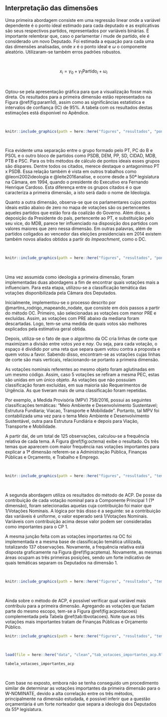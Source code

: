 ## Interpretação das dimensões  

Uma primeira abordagem consiste em uma regressão linear onde a variável dependente é o ponto ideal estimado para cada deputado e as explicativas são seus respectivos partidos, representados por variáveis binárias. É importante relembrar que, caso o parlamentar $i$ mude de partido, ele é considerado um novo Deputado.  Foi estimada a equação para cada uma das dimensões analisadas, onde $x$ é o ponto ideal e $\omega$ o componente aleatório. Utilizaram-se também erros padrões robustos.

<br>

$$x_i = \gamma_0 + \gamma_1\text{Partido}_i +\omega_i$$  

<br>

Optou-se pela apresentação gráfica para que a visualização fosse mais direta. Os resultados para a primeira dimensão estão representados na Figura \@ref(fig:param1d), assim como as significâncias estatística e intervalos de confiança (IC) de 95%. A tabela com os resultados destas estimações está disponível no Apêndice.

<br>

```r

knitr::include_graphics(path = here::here("figures", "resultados", "pontos_ideais", "grafico_estimacao_d1.png"))


```

<br>

Fica evidente uma separação entre o grupo formado pelo PT, PC do B e PSOL e o outro bloco de partidos como PSDB, DEM, PP, SD, CIDAD, MDB, PTB e PSC. Para os três métodos de cálculo de pontos ideais esses grupos são díspares. Dentre todos os citados, merece destaque o antagonimso PT x PSDB. Essa relação também é vista em outros trabalhos como @leoni2002ideologia e @leite2016analise, e ocorre desde a 50ª legislatura na Câmara, em 1994, quando o presidente do Executivo era Fernando Henrique Cardoso. Esta diferença entre os grupos citados é o que caracteriza a primeira dimensão, a isto será dado o nome de Ideologia.

Quanto a outra dimensão, observa-se que os parlamentares cujos pontos ideais estão abaixo de zero no mapa de votações são os pertencentes aqueles partidos que estão fora da coalizão do Governo. Além disso, a deposição da Presidente do país, pertencente ao PT, e substituição pelo seu vice, do MDB, parece ter influenciado na disposição dos partidos com valores maiores que zero nessa dimensão. Em outras palavras, além de partidos coligados ao vencedor das eleições presidenciais em 2014 existem também novos aliados obtidos a partir do *Impeachment*, como o DC.

<br>

```r

knitr::include_graphics(path = here::here("figures", "resultados", "pontos_ideais", "grafico_estimacao_d2.png"))


```

<br>

Uma vez assumida como ideologia a primeira dimensão, foram implementadas duas abordagens a fim de encontrar quais votações mais a influenciam. Para esta etapa, utilizou-se a classificação temática das votações disponibilizada pela Câmara dos Deputados.

Inicialmente, implementou-se o processo descrito por @martins_rodrigo_mapeando_nodate, que consiste em dois passos a partir do método OC. Primeiro, são selecionadas as votações com menor PRE e excluídas. Assim, as votações com PRE abaixo da mediana foram descartadas. Logo, tem-se uma medida de quais votos são melhores explicados pela estimativa geral obtida.

Depois, utiliza-se o fato de que o algoritmo da OC cria linhas de corte que maximizam a divisão entre votos *yea* e *nay*. Ou seja, para cada votação, o espaço é dividido por uma reta que separa quem votou contra a proposta e quem votou a favor. Sabendo disso, encontram-se as votações cujas linhas de corte são mais verticais, relacionando-se portanto a primeira dimensão.

As votações nominais referentes ao mesmo objeto foram aglutinadas em um mesmo código. Assim, caso 5 votações se refiram a mesma PEC, estas são unidas em um único objeto. As votações que não possuíam classificação foram excluídas, em sua maioria são Requerimentos de Urgência. As que tiveram mais de uma classificação foram repetidas.

Por exemplo, a Medida Provisória (MPV) 758/2016, possui as seguintes classificações temáticas: "Meio Ambiente e Desenvolvimento Sustentavel; Estrutura Fundiaria; Viacao, Transporte e Mobilidade". Portanto, tal MPV foi contabilizada uma vez para o tema Meio Ambiente e Desenvolvimento Sustentável, outra para Estrutura Fundiária e depois para Viação, Transporte e Mobilidade.

A partir daí, de um total de 125 observações, calculou-se a frequência relativa de cada tema. A Figura \@ref(fig:octema) exibe o resultado. Os três temas que aparecem com maior frequência nas votações importantes para explicar a 1ª dimensão referem-se a Administração Pública, Finanças Públicas e Orçamento, e Trabalho e Emprego.

<br>

```r

knitr::include_graphics(path = here::here("figures", "resultados", "temas", "grafico_oc_temas.png"))


```

<br>

A segunda abordagem utiliza os resultados do método de ACP. De posse da contribuição de cada votação nominal para a Componente Principal 1 (1ª dimensão), foram selecionadas aquelas cuja contribuição foi maior que 1/Votações Nominais. A lógica por trás disso é a seguinte: se a contribuição das variáveis é uniforme, o valor esperado será 1/Votações Nominais. Variáveis com contribuição acima desse valor podem ser consideradas como importantes para o CP 1.

A mesma junção feita com as votações importantes na OC foi implementada e a mesma base de classificação temática utilizada, totalizando 137 observações. Novamente, a frequência relativa está disposta graficamente na Figura \@ref(fig:acptema). Novamente, as mesmas áreas ocupam as três primeiras posições, sendo um forte indicativo de quais temáticas separam os Deputados na dimensão 1.

<br>

```r

knitr::include_graphics(path = here::here("figures", "resultados", "temas", "grafico_acp_temas.png"))


```

<br>

Ainda sobre o método de ACP, é possível verificar qual variável mais contribuiu para a primeira dimensão. Agregando as votações que faziam parte do mesmo escopo, tem-se a Figura \@ref(fig:acpvotacoes) complementada pela Tabela \@ref(tab:tbvotacoes). Note que as três votações mais importantes tratam de Finanças Públicas e Orçamento Público. 
<br>

```r

knitr::include_graphics(path = here::here("figures", "resultados", "temas", "grafico_acp_contrib_votacao.png"))


```

<br>

```r
load(file = here::here("data", "clean","tab_votacoes_importantes_acp.R"))
```



```r


tabela_votacoes_importantes_acp

```

<br>

Com base no exposto, embora não se tenha conseguido um procedimento similar de determinar as votações importantes da primeira dimensão para o W-NOMINATE, devido a alta correlação entre os três métodos, principalmente na dimensão estudada, é possível inferir que a questão orçamentária é um forte norteador que separa a ideologia dos Deputados da 55ª legislatura.





